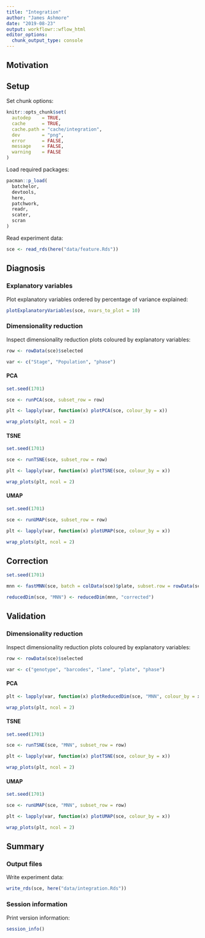 ```yaml
---
title: "Integration"
author: "James Ashmore"
date: "2019-08-23"
output: workflowr::wflow_html
editor_options:
  chunk_output_type: console
---
```


## Motivation

## Setup

Set chunk options:

```r
knitr::opts_chunk$set(
  autodep    = TRUE,
  cache      = TRUE,
  cache.path = "cache/integration",
  dev        = "png",
  error      = FALSE,
  message    = FALSE,
  warning    = FALSE
)
```

Load required packages:

```r
pacman::p_load(
  batchelor,
  devtools,
  here,
  patchwork,
  readr,
  scater,
  scran
)
```

Read experiment data:

```r
sce <- read_rds(here("data/feature.Rds"))
```

## Diagnosis

### Explanatory variables

Plot explanatory variables ordered by percentage of variance explained:

```r
plotExplanatoryVariables(sce, nvars_to_plot = 10)
```

### Dimensionality reduction {.tabset}

Inspect dimensionality reduction plots coloured by explanatory variables:

```r
row <- rowData(sce)$selected

var <- c("Stage", "Population", "phase")
```

#### PCA

```r
set.seed(1701)

sce <- runPCA(sce, subset_row = row)

plt <- lapply(var, function(x) plotPCA(sce, colour_by = x))

wrap_plots(plt, ncol = 2)
```

#### TSNE

```r
set.seed(1701)

sce <- runTSNE(sce, subset_row = row)

plt <- lapply(var, function(x) plotTSNE(sce, colour_by = x))

wrap_plots(plt, ncol = 2)
```

#### UMAP

```r
set.seed(1701)

sce <- runUMAP(sce, subset_row = row)

plt <- lapply(var, function(x) plotUMAP(sce, colour_by = x))

wrap_plots(plt, ncol = 2)
```

## Correction

```r
set.seed(1701)

mnn <- fastMNN(sce, batch = colData(sce)$plate, subset.row = rowData(sce)$selected)

reducedDim(sce, "MNN") <- reducedDim(mnn, "corrected")
```

## Validation

### Dimensionality reduction {.tabset}

Inspect dimensionality reduction plots coloured by explanatory variables:

```r
row <- rowData(sce)$selected

var <- c("genotype", "barcodes", "lane", "plate", "phase")
```

#### PCA

```r
plt <- lapply(var, function(x) plotReducedDim(sce, "MNN", colour_by = x))

wrap_plots(plt, ncol = 2)
```

#### TSNE

```r
set.seed(1701)

sce <- runTSNE(sce, "MNN", subset_row = row)

plt <- lapply(var, function(x) plotTSNE(sce, colour_by = x))

wrap_plots(plt, ncol = 2)
```

#### UMAP

```r
set.seed(1701)

sce <- runUMAP(sce, "MNN", subset_row = row)

plt <- lapply(var, function(x) plotUMAP(sce, colour_by = x))

wrap_plots(plt, ncol = 2)
```

## Summary

### Output files

Write experiment data:

```r
write_rds(sce, here("data/integration.Rds"))
```

### Session information

Print version information:

```r
session_info()
```

